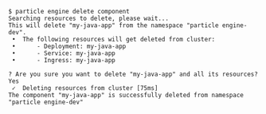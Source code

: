 ```console
$ particle engine delete component
Searching resources to delete, please wait...
This will delete "my-java-app" from the namespace "particle engine-dev".
 •  The following resources will get deleted from cluster:
 •      - Deployment: my-java-app
 •      - Service: my-java-app
 •      - Ingress: my-java-app

? Are you sure you want to delete "my-java-app" and all its resources? Yes
 ✓  Deleting resources from cluster [75ms]
The component "my-java-app" is successfully deleted from namespace "particle engine-dev"


```